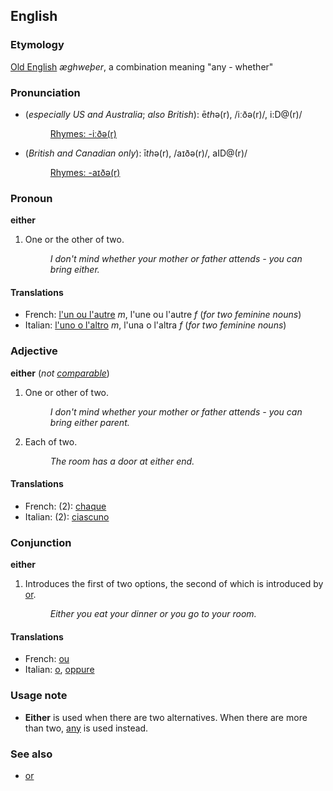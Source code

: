 ==English==
===Etymology===
[[Old English]] ''&aelig;ghwe&thorn;er'', a combination meaning "any - whether"

===Pronunciation===
*(''especially US and Australia''; ''also British''): ē<i>th</i>ə(r), /iːðə(r)/, i:D@(r)/
*:[[Rhymes:English:-iːðə(r)|Rhymes: -iːðə(r)]]
*(''British and Canadian only''): ī<i>th</i>ə(r), /aɪðə(r)/, aID@(r)/
*:[[Rhymes:English:-aɪðə(r)|Rhymes: -aɪðə(r)]]

===Pronoun===
'''either'''

#One or the other of two.
#:''I don't mind whether your mother or father attends - you can bring either.''

====Translations====
*French: [[l'un ou l'autre]] ''m'', l'une ou l'autre ''f'' (''for two feminine nouns'')
*Italian: [[l'uno o l'altro]] ''m'', l'una o l'altra ''f''  (''for two feminine nouns'')

===Adjective===
'''either''' (''not [[comparable]]'')

#One or other of two.
#:''I don't mind whether your mother or father attends - you can bring either parent.''
#Each of two.
#:''The room has a door at either end.''

====Translations====
*French: (2): [[chaque]]
*Italian: (2): [[ciascuno]]

===Conjunction===
'''either'''

#Introduces the first of two options, the second of which is introduced by [[or]].
#:''Either you eat your dinner or you go to your room.''

====Translations====
*French: [[ou]]
*Italian: [[o#Italian|o]], [[oppure]]

===Usage note===
*'''Either''' is used when there are two alternatives.  When there are more than two, [[any]] is used instead.

===See also===
*[[or]]